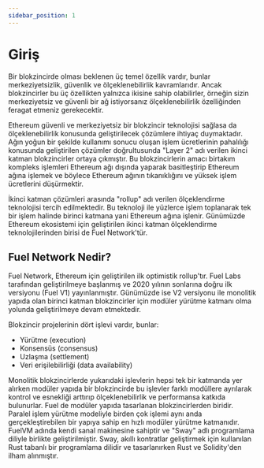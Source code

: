 ```yaml
---
sidebar_position: 1
---
```

# Giriş

Bir blokzincirde olması beklenen üç temel özellik vardır, bunlar merkeziyetsizlik, güvenlik ve ölçeklenebilirlik kavramlarıdır. Ancak
blokzincirler bu üç özellikten yalnızca ikisine sahip olabilirler, örneğin sizin merkeziyetsiz ve güvenli bir ağ istiyorsanız ölçeklenebilirlik
özelliğinden feragat etmeniz gerekecektir.

Ethereum güvenli ve merkeziyetsiz bir blokzincir teknolojisi sağlasa da ölçeklenebilirlik konusunda geliştirilecek çözümlere ihtiyaç duymaktadır.
Ağın yoğun bir şekilde kullanımı sonucu oluşan işlem ücretlerinin pahalılığı konusunda geliştirilen çözümler doğrultusunda "Layer 2" adı verilen
ikinci katman blokzincirler ortaya çıkmıştır. Bu blokzincirlerin amacı birtakım kompleks işlemleri Ethereum ağı dışında yaparak basitleştirip Ethereum ağına
işlemek ve böylece Ethereum ağının tıkanıklığını ve yüksek işlem ücretlerini düşürmektir.

İkinci katman çözümleri arasında "rollup" adı verilen ölçeklendirme teknolojisi tercih edilmektedir. Bu teknoloji ile yüzlerce işlem toplanarak tek bir işlem halinde
birinci katmana yani Ethereum ağına işlenir. Günümüzde Ethereum ekosistemi için geliştirilen ikinci katman ölçeklendirme teknolojilerinden
birisi de Fuel Network'tür.

## Fuel Network Nedir?

Fuel Network, Ethereum için geliştirilen ilk optimistik rollup'tır. Fuel Labs tarafından geliştirilmeye başlanmış ve 2020 yılının sonlarına doğru ilk
versiyonu (Fuel V1) yayınlanmıştır. Günümüzde ise V2 versiyonu ile monolitik yapıda olan birinci katman blokzincirler için modüler yürütme katmanı olma yolunda
geliştirilmeye devam etmektedir.

Blokzincir projelerinin dört işlevi vardır, bunlar:

- Yürütme (execution)
- Konsensüs (consensus)
- Uzlaşma (settlement)
- Veri erişilebilirliği (data availability)

Monolitik blokzincirlerde yukarıdaki işlevlerin hepsi tek bir katmanda yer alırken modüler yapıda bir blokzincirde bu işlevler farklı modüllere ayrılarak
kontrol ve esnekliği arttırıp ölçeklenebilirlik ve performansa katkıda bulunurlar. Fuel de modüler yapıda tasarlanan blokzincirlerden biridir.
Paralel işlem yürütme modeliyle birden çok işlemi aynı anda gerçekleştirebilen bir yapıya sahip en hızlı modüler yürütme katmanıdır. FuelVM adında
kendi sanal makinesine sahiptir ve "Sway" adlı programlama diliyle birlikte geliştirilmiştir. Sway, akıllı kontratlar geliştirmek için kullanılan Rust
tabanlı bir programlama dilidir ve tasarlanırken Rust ve Solidity'den ilham alınmıştır.
